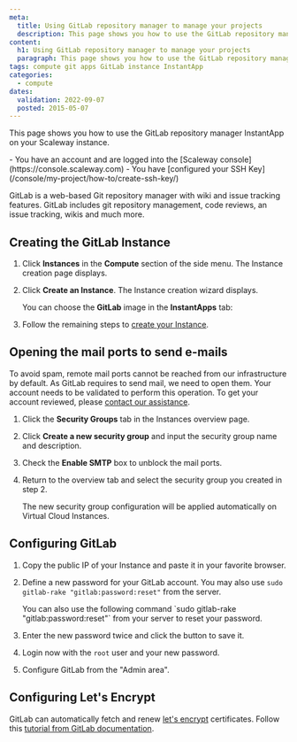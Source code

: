```yaml
---
meta:
  title: Using GitLab repository manager to manage your projects
  description: This page shows you how to use the GitLab repository manager InstantApp on your Scaleway instance.
content:
  h1: Using GitLab repository manager to manage your projects
  paragraph: This page shows you how to use the GitLab repository manager InstantApp on your Scaleway instance.
tags: compute git apps GitLab instance InstantApp
categories:
  - compute
dates:
  validation: 2022-09-07
  posted: 2015-05-07
---
```


This page shows you how to use the GitLab repository manager InstantApp on your Scaleway instance.

<Message type="requirement">
  - You have an account and are logged into the [Scaleway console](https://console.scaleway.com)
  - You have [configured your SSH Key](/console/my-project/how-to/create-ssh-key/)
</Message>

GitLab is a web-based Git repository manager with wiki and issue tracking features. GitLab includes git repository management, code reviews, an issue tracking, wikis and much more.

## Creating the GitLab Instance

1. Click **Instances** in the **Compute** section of the side menu. The Instance creation page displays.
2. Click **Create an Instance**. The Instance creation wizard displays.

    You can choose the **GitLab** image in the **InstantApps** tab:

    <Lightbox src="scaleway-nc-instantapps.webp" alt="" />
3. Follow the remaining steps to [create your Instance](/compute/instances/how-to/create-an-instance/).

## Opening the mail ports to send e-mails

To avoid spam, remote mail ports cannot be reached from our infrastructure by default. As GitLab requires to send mail, we need to open them. Your account needs to be validated to perform this operation. To get your account reviewed, please [contact our assistance](https://console.scaleway.com/support/).

1. Click the **Security Groups** tab in the Instances overview page.
2. Click **Create a new security group** and input the security group name and description.
3. Check the **Enable SMTP** box to unblock the mail ports.
4. Return to the overview tab and select the security group you created in step 2.

    The new security group configuration will be applied automatically on Virtual Cloud Instances.

## Configuring GitLab

1. Copy the public IP of your Instance and paste it in your favorite browser.
2. Define a new password for your GitLab account. You may also use `sudo gitlab-rake "gitlab:password:reset"` from the server.
    <Lightbox src="scaleway-gitlab-login.webp" alt="" />

    <Message type="note">
      You can also use the following command `sudo gitlab-rake "gitlab:password:reset"` from your server to reset your password.
    </Message>
3. Enter the new password twice and click the button to save it.
4. Login now with the `root` user and your new password.
5. Configure GitLab from the "Admin area".
    <Lightbox src="scaleway-gitlab-interface.webp" alt="" />

## Configuring Let's Encrypt

GitLab can automatically fetch and renew [let's encrypt](https://letsencrypt.org/) certificates. Follow this [tutorial from GitLab documentation](https://docs.gitlab.com/omnibus/settings/ssl.html#lets-encrypt-integration).
